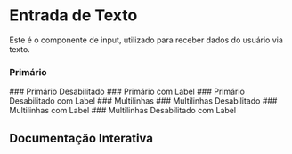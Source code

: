 

<Meta of={Story} />

# Entrada de Texto

Este é o componente de input, utilizado para receber dados do usuário via texto.

### Primário
<Canvas of={Story.Primary} />
### Primário Desabilitado
<Canvas of={Story.PrimaryDisabled} />
### Primário com Label
<Canvas of={Story.PrimaryLabel} />
### Primário Desabilitado com Label
<Canvas of={Story.PrimaryLabelDisabled} />
### Multilinhas
<Canvas of={Story.Multiline} />
### Multilinhas Desabilitado
<Canvas of={Story.MultilineDisabled} />
### Multilinhas com Label
<Canvas of={Story.MultilineLabel} />
### Multilinhas Desabilitado com Label
<Canvas of={Story.MultilineLabelDisabled} />

## Documentação Interativa
<Primary />
<Controls />
